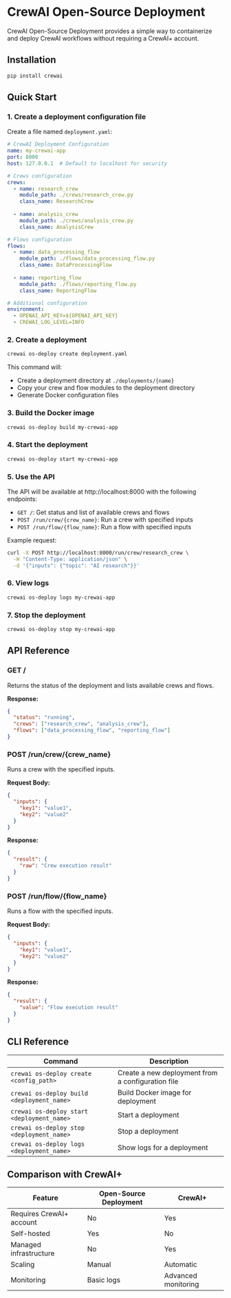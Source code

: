 # CrewAI Open-Source Deployment

CrewAI Open-Source Deployment provides a simple way to containerize and deploy CrewAI workflows without requiring a CrewAI+ account.

## Installation

```bash
pip install crewai
```

## Quick Start

### 1. Create a deployment configuration file

Create a file named `deployment.yaml`:

```yaml
# CrewAI Deployment Configuration
name: my-crewai-app
port: 8000
host: 127.0.0.1  # Default to localhost for security

# Crews configuration
crews:
  - name: research_crew
    module_path: ./crews/research_crew.py
    class_name: ResearchCrew
  
  - name: analysis_crew
    module_path: ./crews/analysis_crew.py
    class_name: AnalysisCrew

# Flows configuration
flows:
  - name: data_processing_flow
    module_path: ./flows/data_processing_flow.py
    class_name: DataProcessingFlow
  
  - name: reporting_flow
    module_path: ./flows/reporting_flow.py
    class_name: ReportingFlow

# Additional configuration
environment:
  - OPENAI_API_KEY=${OPENAI_API_KEY}
  - CREWAI_LOG_LEVEL=INFO
```

### 2. Create a deployment

```bash
crewai os-deploy create deployment.yaml
```

This command will:
- Create a deployment directory at `./deployments/{name}`
- Copy your crew and flow modules to the deployment directory
- Generate Docker configuration files

### 3. Build the Docker image

```bash
crewai os-deploy build my-crewai-app
```

### 4. Start the deployment

```bash
crewai os-deploy start my-crewai-app
```

### 5. Use the API

The API will be available at http://localhost:8000 with the following endpoints:

- `GET /`: Get status and list of available crews and flows
- `POST /run/crew/{crew_name}`: Run a crew with specified inputs
- `POST /run/flow/{flow_name}`: Run a flow with specified inputs

Example request:

```bash
curl -X POST http://localhost:8000/run/crew/research_crew \
  -H "Content-Type: application/json" \
  -d '{"inputs": {"topic": "AI research"}}'
```

### 6. View logs

```bash
crewai os-deploy logs my-crewai-app
```

### 7. Stop the deployment

```bash
crewai os-deploy stop my-crewai-app
```

## API Reference

### GET /

Returns the status of the deployment and lists available crews and flows.

**Response:**
```json
{
  "status": "running",
  "crews": ["research_crew", "analysis_crew"],
  "flows": ["data_processing_flow", "reporting_flow"]
}
```

### POST /run/crew/{crew_name}

Runs a crew with the specified inputs.

**Request Body:**
```json
{
  "inputs": {
    "key1": "value1",
    "key2": "value2"
  }
}
```

**Response:**
```json
{
  "result": {
    "raw": "Crew execution result"
  }
}
```

### POST /run/flow/{flow_name}

Runs a flow with the specified inputs.

**Request Body:**
```json
{
  "inputs": {
    "key1": "value1",
    "key2": "value2"
  }
}
```

**Response:**
```json
{
  "result": {
    "value": "Flow execution result"
  }
}
```

## CLI Reference

| Command | Description |
|---------|-------------|
| `crewai os-deploy create <config_path>` | Create a new deployment from a configuration file |
| `crewai os-deploy build <deployment_name>` | Build Docker image for deployment |
| `crewai os-deploy start <deployment_name>` | Start a deployment |
| `crewai os-deploy stop <deployment_name>` | Stop a deployment |
| `crewai os-deploy logs <deployment_name>` | Show logs for a deployment |

## Comparison with CrewAI+

| Feature | Open-Source Deployment | CrewAI+ |
|---------|------------------------|---------|
| Requires CrewAI+ account | No | Yes |
| Self-hosted | Yes | No |
| Managed infrastructure | No | Yes |
| Scaling | Manual | Automatic |
| Monitoring | Basic logs | Advanced monitoring |
